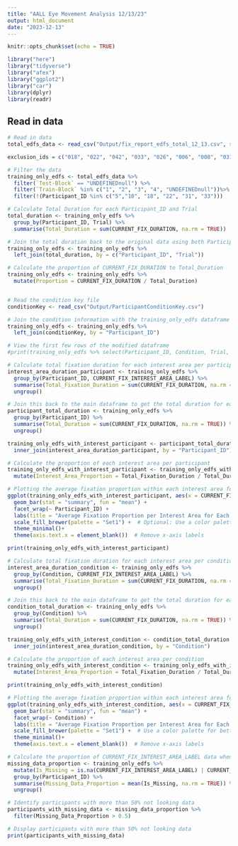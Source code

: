 ```yaml
---
title: "AALL Eye Movement Analysis 12/13/23"
output: html_document
date: "2023-12-13"
---
```


```r
knitr::opts_chunk$set(echo = TRUE)
```

```r
library("here")
library("tidyverse")
library("afex")
library("ggplot2")
library("car")
library(dplyr)
library(readr)
```
## Read in data
```r

# Read in data
total_edfs_data <- read_csv("Output/fix_report_edfs_total_12_13.csv", show_col_types = FALSE)

exclusion_ids = c("018", "022", "042", "033", "026", "006", "008", "031", "036", "044", "045", "048")

# Filter the data
training_only_edfs <- total_edfs_data %>%
  filter(`Test-Block` == "UNDEFINEDnull") %>%
  filter(`Train-Block` %in% c("1", "2", "3", "4", "UNDEFINEDnull"))%>%
  filter(!(Participant_ID %in% c("5","10", "18", "22", "31", "33")))

# Calculate Total Duration for each Participant_ID and Trial
total_duration <- training_only_edfs %>%
  group_by(Participant_ID, Trial) %>%
  summarise(Total_Duration = sum(CURRENT_FIX_DURATION, na.rm = TRUE))

# Join the total duration back to the original data using both Participant_ID and Trial as keys
training_only_edfs <- training_only_edfs %>%
  left_join(total_duration, by = c("Participant_ID", "Trial"))

# Calculate the proportion of CURRENT_FIX_DURATION to Total_Duration
training_only_edfs <- training_only_edfs %>%
  mutate(Proportion = CURRENT_FIX_DURATION / Total_Duration)


# Read the condition key file
conditionKey <- read_csv("Output/ParticipantConditionKey.csv")

# Join the condition information with the training_only_edfs dataframe
training_only_edfs <- training_only_edfs %>%
  left_join(conditionKey, by = "Participant_ID")

# View the first few rows of the modified dataframe
#print(training_only_edfs %>% select(Participant_ID, Condition, Trial, `Train-Block`, CURRENT_FIX_INDEX, CURRENT_FIX_DURATION, Total_Duration, Proportion, CURRENT_FIX_INTEREST_AREA_LABEL))

```

```r
# Calculate total fixation duration for each interest area per participant
interest_area_duration_participant <- training_only_edfs %>%
  group_by(Participant_ID, CURRENT_FIX_INTEREST_AREA_LABEL) %>%
  summarise(Total_Fixation_Duration = sum(CURRENT_FIX_DURATION, na.rm = TRUE)) %>%
  ungroup()

# Join this back to the main dataframe to get the total duration for each participant
participant_total_duration <- training_only_edfs %>%
  group_by(Participant_ID) %>%
  summarise(Total_Duration = sum(CURRENT_FIX_DURATION, na.rm = TRUE)) %>%
  ungroup()

training_only_edfs_with_interest_participant <- participant_total_duration %>%
  inner_join(interest_area_duration_participant, by = "Participant_ID")

# Calculate the proportion of each interest area per participant
training_only_edfs_with_interest_participant <- training_only_edfs_with_interest_participant %>%
  mutate(Interest_Area_Proportion = Total_Fixation_Duration / Total_Duration)

# Plotting the average fixation proportion within each interest area for each participant
ggplot(training_only_edfs_with_interest_participant, aes(x = CURRENT_FIX_INTEREST_AREA_LABEL, y = Interest_Area_Proportion, fill = CURRENT_FIX_INTEREST_AREA_LABEL)) +
  geom_bar(stat = "summary", fun = "mean") +
  facet_wrap(~ Participant_ID) +
  labs(title = "Average Fixation Proportion per Interest Area for Each Participant", x = "Interest Area", y = "Average Proportion") +
  scale_fill_brewer(palette = "Set1") +  # Optional: Use a color palette for better color distinction
  theme_minimal()+
  theme(axis.text.x = element_blank())  # Remove x-axis labels

print(training_only_edfs_with_interest_participant)

```

```r
# Calculate total fixation duration for each interest area per condition
interest_area_duration_condition <- training_only_edfs %>%
  group_by(Condition, CURRENT_FIX_INTEREST_AREA_LABEL) %>%
  summarise(Total_Fixation_Duration = sum(CURRENT_FIX_DURATION, na.rm = TRUE)) %>%
  ungroup()

# Join this back to the main dataframe to get the total duration for each condition
condition_total_duration <- training_only_edfs %>%
  group_by(Condition) %>%
  summarise(Total_Duration = sum(CURRENT_FIX_DURATION, na.rm = TRUE)) %>%
  ungroup()

training_only_edfs_with_interest_condition <- condition_total_duration %>%
  inner_join(interest_area_duration_condition, by = "Condition")

# Calculate the proportion of each interest area per condition
training_only_edfs_with_interest_condition <- training_only_edfs_with_interest_condition %>%
  mutate(Interest_Area_Proportion = Total_Fixation_Duration / Total_Duration)%>%

print(training_only_edfs_with_interest_condition)

# Plotting the average fixation proportion within each interest area for each condition
ggplot(training_only_edfs_with_interest_condition, aes(x = CURRENT_FIX_INTEREST_AREA_LABEL, y = Interest_Area_Proportion, fill = CURRENT_FIX_INTEREST_AREA_LABEL)) +
  geom_bar(stat = "summary", fun = "mean") +
  facet_wrap(~ Condition) +
  labs(title = "Average Fixation Proportion per Interest Area for Each Condition", x = "Interest Area", y = "Average Proportion") +
  scale_fill_brewer(palette = "Set1") +  # Use a color palette for better color distinction
  theme_minimal()+
  theme(axis.text.x = element_blank())  # Remove x-axis labels


```



```r
# Calculate the proportion of CURRENT_FIX_INTEREST_AREA_LABEL data when participants are not looking (".")
missing_data_proportion <- training_only_edfs %>%
  mutate(Is_Missing = is.na(CURRENT_FIX_INTEREST_AREA_LABEL) | CURRENT_FIX_INTEREST_AREA_LABEL == ".") %>%
  group_by(Participant_ID) %>%
  summarise(Missing_Data_Proportion = mean(Is_Missing, na.rm = TRUE)) %>%
  ungroup()

# Identify participants with more than 50% not looking data
participants_with_missing_data <- missing_data_proportion %>%
  filter(Missing_Data_Proportion > 0.5)

# Display participants with more than 50% not looking data
print(participants_with_missing_data)

```
